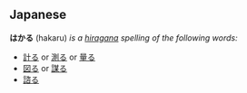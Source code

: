 ==Japanese==
'''はかる''' (hakaru) ''is a [[hiragana]] spelling of the following words:''
* [[計る]] or [[測る]] or [[量る]]
* [[図る]] or [[謀る]]
* [[諮る]]